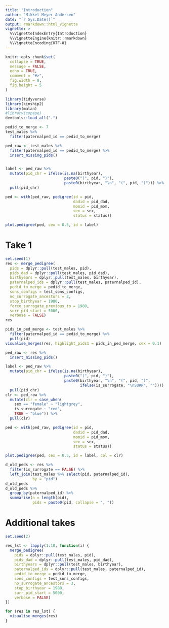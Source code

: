 ```yaml
---
title: "Introduction"
author: "Mikkel Meyer Andersen"
date: "`r Sys.Date()`"
output: rmarkdown::html_vignette
vignette: >
  %\VignetteIndexEntry{Introduction}
  %\VignetteEngine{knitr::rmarkdown}
  %\VignetteEncoding{UTF-8}
---
```


```r
knitr::opts_chunk$set(
  collapse = TRUE,
  message = FALSE,
  echo = TRUE,
  comment = "#>",
  fig.width = 8,
  fig.height = 5
)
```

```r
library(tidyverse)
library(kinship2)
library(malan)
#library(copape)
devtools::load_all(".")
```

```r
pedid_to_merge <- 7
test_males %>% 
  filter(paternalped_id == pedid_to_merge)
```

```r
ped_raw <- test_males %>% 
  filter(paternalped_id == pedid_to_merge) %>% 
  insert_missing_pids()


label <- ped_raw %>% 
  mutate(pid_chr = ifelse(is.na(birthyear), 
                          paste0("(", pid, ")"),
                          paste0(birthyear, "\n", "(", pid, ")"))) %>% 
  pull(pid_chr)

ped <- with(ped_raw, pedigree(id = pid, 
                              dadid = pid_dad, 
                              momid = pid_mom, 
                              sex = sex,
                              status = status))

plot.pedigree(ped, cex = 0.5, id = label)
```


# Take 1

```r
set.seed(1)
res <- merge_pedigree(
  pids = dplyr::pull(test_males, pid),
  pids_dad = dplyr::pull(test_males, pid_dad),  
  birthyears = dplyr::pull(test_males, birthyear), 
  paternalped_ids = dplyr::pull(test_males, paternalped_id),
  pedid_to_merge = pedid_to_merge,
  sons_configs = test_sons_configs,
  no_surrogate_ancestors = 2,
  stop_birthyear = 1980,
  force_surrogate_previous_to = 1980,
  surr_pid_start = 5000,
  verbose = FALSE)
res
```

```r
pids_in_ped_merge <- test_males %>% 
  filter(paternalped_id == pedid_to_merge) %>% 
  pull(pid)
visualise_merges(res, highlight_pids1 = pids_in_ped_merge, cex = 0.1)
```

```r
ped_raw <- res %>% 
  insert_missing_pids()

label <- ped_raw %>% 
  mutate(pid_chr = ifelse(is.na(birthyear), 
                          paste0("(", pid, ")"),
                          paste0(birthyear, "\n", "(", pid, ")",
                                 ifelse(is_surrogate, "\nSURR", "")))) %>% 
  pull(pid_chr)
clr <- ped_raw %>% 
  mutate(clr = case_when(
    sex == "female" ~ "lightgrey",
    is_surrogate ~ "red",
    TRUE ~ "blue")) %>% 
  pull(clr)

ped <- with(ped_raw, pedigree(id = pid, 
                              dadid = pid_dad, 
                              momid = pid_mom, 
                              sex = sex,
                              status = status))

plot.pedigree(ped, cex = 0.5, id = label, col = clr)
```

```r
d_old_peds <- res %>% 
  filter(is_surrogate == FALSE) %>% 
  left_join(test_males %>% select(pid, paternalped_id),
            by = "pid")
d_old_peds
d_old_peds %>% 
  group_by(paternalped_id) %>% 
  summarise(n = length(pid),
            pids = paste0(pid, collapse = ", "))
```


# Additional takes

```r
set.seed(2)

res_lst <- lapply(1:10, function(i) { 
  merge_pedigree(
    pids = dplyr::pull(test_males, pid),
    pids_dad = dplyr::pull(test_males, pid_dad),  
    birthyears = dplyr::pull(test_males, birthyear), 
    paternalped_ids = dplyr::pull(test_males, paternalped_id),
    pedid_to_merge = pedid_to_merge,
    sons_configs = test_sons_configs,
    no_surrogate_ancestors = 3,
    stop_birthyear = 1980,
    surr_pid_start = 5000,
    verbose = FALSE)
})
```

```r
for (res in res_lst) {
  visualise_merges(res)
}
```


